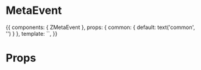 
<Meta title="Organisms/MetaEvent" component={ZMetaEvent} />

# MetaEvent

<Preview>
  <Story name="Common">
    {{
        components: { ZMetaEvent },
        props: {
          common: {
            default: text('common', '')
          }
        },
        template: `<ZMetaEvent />`,
    }}
  </Story>
</Preview>

# Props

<Props of={ZMetaEvent} />
